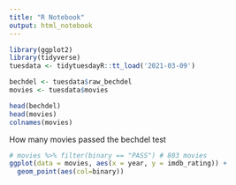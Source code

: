 ---
title: "R Notebook"
output: html_notebook
---

```{r}
library(ggplot2)
library(tidyverse)
tuesdata <- tidytuesdayR::tt_load('2021-03-09')
```

```{r}

bechdel <- tuesdata$raw_bechdel
movies <- tuesdata$movies
```

```{r}

head(bechdel)
head(movies)
colnames(movies)

```
How many movies passed the bechdel test

```{r}
# movies %>% filter(binary == "PASS") # 803 movies
ggplot(data = movies, aes(x = year, y = imdb_rating)) +
  geom_point(aes(col=binary))
```
